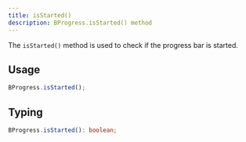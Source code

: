 ```yaml
---
title: isStarted()
description: BProgress.isStarted() method
---
```


The `isStarted()` method is used to check if the progress bar is started.

## Usage

```js
BProgress.isStarted();
```

## Typing

```ts
BProgress.isStarted(): boolean;
```
